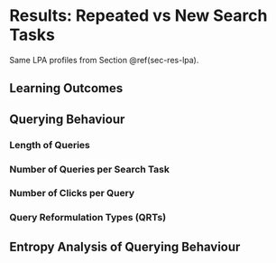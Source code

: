 # Results: Repeated vs New Search Tasks


Same LPA profiles from Section \@ref(sec-res-lpa).

## Learning Outcomes

## Querying Behaviour


### Length of Queries

### Number of Queries per Search Task

### Number of Clicks per Query

### Query Reformulation Types (QRTs)

## Entropy Analysis of Querying Behaviour {#sec-res-phase13-query-H}